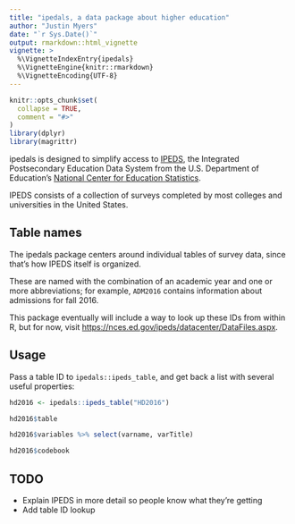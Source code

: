 ```yaml
---
title: "ipedals, a data package about higher education"
author: "Justin Myers"
date: "`r Sys.Date()`"
output: rmarkdown::html_vignette
vignette: >
  %\VignetteIndexEntry{ipedals}
  %\VignetteEngine{knitr::rmarkdown}
  %\VignetteEncoding{UTF-8}
---
```


```r
knitr::opts_chunk$set(
  collapse = TRUE,
  comment = "#>"
)
library(dplyr)
library(magrittr)
```

ipedals is designed to simplify access to [IPEDS][], the Integrated
Postsecondary Education Data System from the U.S. Department of Education's
[National Center for Education Statistics][NCES].

[IPEDS]: https://nces.ed.gov/ipeds/
[NCES]: https://nces.ed.gov/

IPEDS consists of a collection of surveys completed by most colleges and
universities in the United States.

## Table names

The ipedals package centers around individual tables of survey data, since
that's how IPEDS itself is organized.

These are named with the combination of an academic year and one or more
abbreviations; for example, `ADM2016` contains information about admissions for
fall 2016.

This package eventually will include a way to look up these IDs from within R,
but for now, visit <https://nces.ed.gov/ipeds/datacenter/DataFiles.aspx>.

## Usage

Pass a table ID to `ipedals::ipeds_table`, and get back a list with several
useful properties:

```r
hd2016 <- ipedals::ipeds_table("HD2016")
```
```r
hd2016$table
```
```r
hd2016$variables %>% select(varname, varTitle)
```
```r
hd2016$codebook
```

## TODO

*   Explain IPEDS in more detail so people know what they're getting
*   Add table ID lookup

